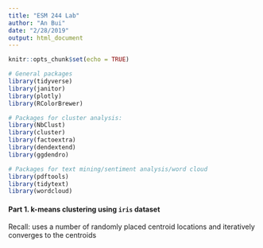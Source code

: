 ```yaml
---
title: "ESM 244 Lab"
author: "An Bui"
date: "2/28/2019"
output: html_document
---
```


```r
knitr::opts_chunk$set(echo = TRUE)
```

```r
# General packages
library(tidyverse)
library(janitor)
library(plotly)
library(RColorBrewer)

# Packages for cluster analysis:
library(NbClust)
library(cluster)
library(factoextra)
library(dendextend)
library(ggdendro)

# Packages for text mining/sentiment analysis/word cloud
library(pdftools)
library(tidytext)
library(wordcloud)
```

#### Part 1. k-means clustering using `iris` dataset
Recall: uses a number of randomly placed centroid locations and iteratively converges to the centroids
```r

```







